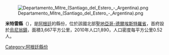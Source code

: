 [[Image:Departamento_Mitre_(Santiago_del_Estero_-_Argentina).png|right]]

'''米特雷縣'''（{{lang-es|Departamento Mitre}}），是[[阿根廷|阿根廷]]的縣份，位於該國北部[[聖地亞哥-德爾埃斯特羅省|聖地亞哥-德爾埃斯特羅省]]，首府設於[[烏尼翁鎮_(聖地亞哥-德爾埃斯特羅省)|烏尼翁鎮]]，面積3,667平方公里，2010年人口1,890，人口密度每平方公里0.52人。

{{Coord|29|24|50|S|62|47|23|W|display=title}}

{{Argentina-geo-stub}}
[[Category:阿根廷縣份|Category:阿根廷縣份]]